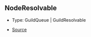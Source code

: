 ## NodeResolvable

- Type: GuildQueue \| GuildResolvable

- [Source](https://github.com/Androz2091/discord-player/blob/72b264e/packages/discord-player/src/manager/GuildNodeManager.ts#L39)